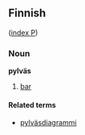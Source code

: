 ==Finnish==
([[Wiktionary:Finnish_index_p|index P]])

===Noun===
'''pylväs'''

# [[bar]]

====Related terms====
*[[pylväsdiagrammi]]